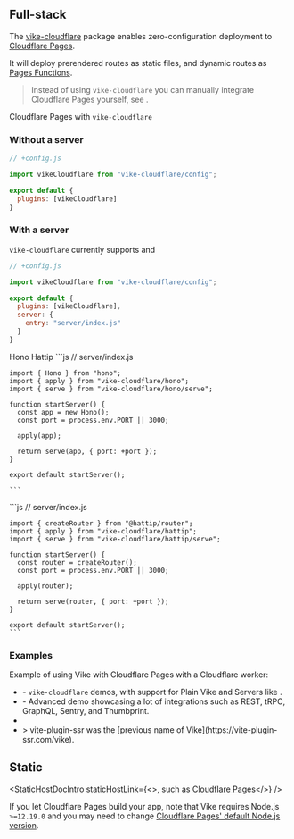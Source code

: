 
## Full-stack

The [vike-cloudflare](https://github.com/vikejs/vike-cloudflare) package enables zero-configuration deployment to [Cloudflare Pages](https://pages.cloudflare.com).

It will deploy prerendered routes as static files, and dynamic routes as [Pages Functions](https://developers.cloudflare.com/pages/functions/advanced-mode/).

> Instead of using `vike-cloudflare` you can manually integrate Cloudflare Pages yourself, see <Link href="/cloudflare#cloudflare-pages" doNotInferSectionTitle={true} />.

<UseBati>Cloudflare Pages with `vike-cloudflare`</UseBati>

### Without a server

```js
// +config.js

import vikeCloudflare from "vike-cloudflare/config";

export default {
  plugins: [vikeCloudflare]
}
```

### With a server

`vike-cloudflare` currently supports <Link href="/hono" /> and <Link href="/hattip" />

```js
// +config.js

import vikeCloudflare from "vike-cloudflare/config";

export default {
  plugins: [vikeCloudflare],
  server: {
    entry: "server/index.js"
  }
}
```

<Tabs>
  <TabList>
    <Tab>Hono</Tab>
    <Tab>Hattip</Tab>
  </TabList>

  <TabPanel>
    ```js
    // server/index.js

    import { Hono } from "hono";
    import { apply } from "vike-cloudflare/hono";
    import { serve } from "vike-cloudflare/hono/serve";

    function startServer() {
      const app = new Hono();
      const port = process.env.PORT || 3000;

      apply(app);

      return serve(app, { port: +port });
    }

    export default startServer();

    ```
  </TabPanel>
  <TabPanel>
    ```js
    // server/index.js

    import { createRouter } from "@hattip/router";
    import { apply } from "vike-cloudflare/hattip";
    import { serve } from "vike-cloudflare/hattip/serve";

    function startServer() {
      const router = createRouter();
      const port = process.env.PORT || 3000;

      apply(router);

      return serve(router, { port: +port });
    }

    export default startServer();
    ```
  </TabPanel>
</Tabs>

### Examples

Example of using Vike with Cloudflare Pages with a Cloudflare worker:
 - <Example timestamp="2024.06" repo="vikejs/vike-cloudflare" /> - `vike-cloudflare` demos, with support for Plain Vike and Servers like <Link href="/hono" />.
 - <Example timestamp="2024.01" repo="travis-r6s/vike-cf-pages" /> - Advanced demo showcasing a lot of integrations such as REST, tRPC, GraphQL, Sentry, and Thumbprint.
 - <Example timestamp="2024.01" repo="osseonews/vike-app-cfp" />
 - <Example timestamp="2022.04" repo="Immortalin/vite-plugin-ssr-cloudflare-pages-demo" />
   > vite-plugin-ssr was the [previous name of Vike](https://vite-plugin-ssr.com/vike).

## Static

<StaticHostDocIntro
  staticHostLink={<>, such as <a href="https://pages.cloudflare.com/">Cloudflare Pages</a></>}
/>

<StaticHostDocStrategies name="Cloudflare Pages" />

If you let Cloudflare Pages build your app, note that Vike requires Node.js `>=12.19.0` and you may need to change <a href="https://developers.cloudflare.com/pages/platform/build-configuration#language-support-and-tools">Cloudflare Pages' default Node.js version</a>.

<StaticHostDocOutro />
